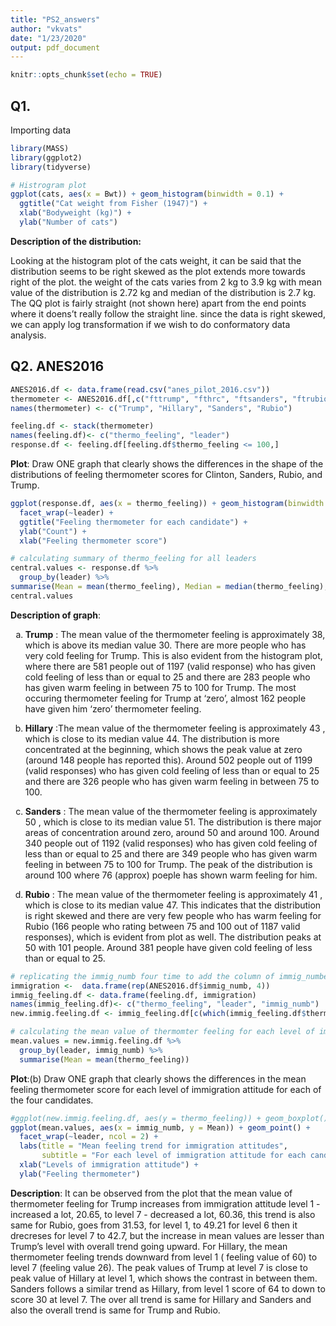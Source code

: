 ```yaml
---
title: "PS2_answers"
author: "vkvats"
date: "1/23/2020"
output: pdf_document
---
```


```r
knitr::opts_chunk$set(echo = TRUE)
```

## Q1.
Importing data
```r
library(MASS)
library(ggplot2)
library(tidyverse)

# Histrogram plot
ggplot(cats, aes(x = Bwt)) + geom_histogram(binwidth = 0.1) + 
  ggtitle("Cat weight from Fisher (1947)") + 
  xlab("Bodyweight (kg)") + 
  ylab("Number of cats")
```
**Description of the distribution:** 

  Looking at the histogram plot of the cats weight, it can be said that the distribution seems to be right skewed as the plot extends more towards right of the plot. the weight of the cats varies from 2 kg to 3.9 kg with mean value of the distribution is 2.72 kg  and median of the distribution is  2.7 kg. The QQ plot is fairly straight (not shown here) apart from the end points where it doens't really follow the straight line. since the data is right skewed, we can apply log transformation if we wish to do conformatory data analysis.


## Q2. ANES2016

```r
ANES2016.df <- data.frame(read.csv("anes_pilot_2016.csv"))
thermometer <- ANES2016.df[,c("fttrump", "fthrc", "ftsanders", "ftrubio")]
names(thermometer) <- c("Trump", "Hillary", "Sanders", "Rubio")

feeling.df <- stack(thermometer)
names(feeling.df)<- c("thermo_feeling", "leader")
response.df <- feeling.df[feeling.df$thermo_feeling <= 100,]
```

**Plot**: Draw ONE graph that clearly shows the differences in the shape of the distributions of feeling thermometer scores for Clinton, Sanders, Rubio, and Trump.

```r
ggplot(response.df, aes(x = thermo_feeling)) + geom_histogram(binwidth = 1) + 
  facet_wrap(~leader) + 
  ggtitle("Feeling thermometer for each candidate") + 
  ylab("Count") + 
  xlab("Feeling thermometer score")
```

```r
# calculating summary of thermo_feeling for all leaders
central.values <- response.df %>% 
  group_by(leader) %>%
summarise(Mean = mean(thermo_feeling), Median = median(thermo_feeling), SD = sd(thermo_feeling))
central.values
```

**Description of graph**:  

(a) **Trump** : The mean value of the thermometer feeling is approximately 38, which is above its median value 30. There are more people who has very cold feeling for Trump. This is also evident from the histogram plot, where there are 581 people out of 1197 (valid response) who has given cold feeling of less than or equal to 25 and there are 283 people who has given warm feeling in between 75 to 100 for Trump. The most occuring thermometer feeling for Trump at 'zero', almost 162 people have given him 'zero' thermometer feeling.

(b) **Hillary** :The mean value of the thermometer feeling is approximately 43 , which is close to its median value 44. The distribution is more concentrated at the beginning, which shows the peak value at zero (around 148 people has reported this). Around 502 people out of 1199 (valid responses) who has given cold feeling of less than or equal to 25 and there are 326 people who has given warm feeling in between 75 to 100.

(c) **Sanders** : The mean value of the thermometer feeling is approximately 50 , which is close to its median value 51. The distribution is there major areas of concentration around zero, around 50 and around 100. Around 340 people out of 1192 (valid responses) who has given cold feeling of less than or equal to 25 and there are 349 people who has given warm feeling in between 75 to 100 for Trump. The peak of the distribution is around 100 where 76 (approx) poeple has shown warm feeling for him.

(d) **Rubio** : The mean value of the thermometer feeling is approximately 41 , which is close to its median value 47. This indicates that the distribution is right skewed and there are very few people who has warm feeling for Rubio (166 people who rating between 75 and 100 out of 1187 valid responses), which is evident from plot as well. The distribution peaks at 50 with 101 people. Around 381 people have given cold feeling of less than or equal to 25.




```r
# replicating the immig_numb four time to add the column of immig_number for each leader.
immigration <-  data.frame(rep(ANES2016.df$immig_numb, 4))
immig_feeling.df <- data.frame(feeling.df, immigration)
names(immig_feeling.df)<- c("thermo_feeling", "leader", "immig_numb")
new.immig.feeling.df <- immig_feeling.df[c(which(immig_feeling.df$thermo_feeling <= 100)),]

# calculating the mean value of thermomter feeling for each level of immigration for each leader.
mean.values = new.immig.feeling.df %>%
  group_by(leader, immig_numb) %>%
  summarise(Mean = mean(thermo_feeling))
```

**Plot**:(b) Draw ONE graph that clearly shows the differences in the mean feeling thermometer score for each level of immigration attitude for each of the four candidates.

```r
#ggplot(new.immig.feeling.df, aes(y = thermo_feeling)) + geom_boxplot() + facet_wrap(~immig_numb)
ggplot(mean.values, aes(x = immig_numb, y = Mean)) + geom_point() + 
  facet_wrap(~leader, ncol = 2) +  
  labs(title = "Mean feeling trend for immigration attitudes", 
       subtitle = "For each level of immigration attitude for each candidates") + 
  xlab("Levels of immigration attitude") + 
  ylab("Feeling thermometer")
```


**Description**: It can be observed from the plot that the mean value of thermometer feeling for Trump increases from immigration attitude level 1 - increased a lot, 20.65, to level 7 - decreased a lot, 60.36, this trend is also same for Rubio, goes from 31.53, for level 1, to 49.21 for level 6 then it drecreses for level 7 to 42.7, but the increase in mean values are lesser than Trump's level with overall trend going upward. For Hillary, the mean thermometer feeling trends downward from level 1 ( feeling value of 60) to level 7 (feeling value 26). The peak values of Trump at level 7 is close to peak value of  Hillary at level 1, which shows the contrast in between them. Sanders follows a similar trend as Hillary, from level 1 score of 64 to down to score 30 at level 7.  The over all trend is same for Hillary and Sanders and also the overall trend is same for Trump and Rubio.












